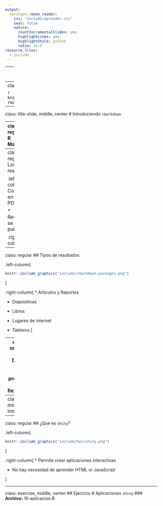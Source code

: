 ```yaml
---
output:
  xaringan::moon_reader:
    css: "include/aprender.css"
    seal: false
    nature:
      countIncrementalSlides: yes
      highlightLines: yes
      highlightStyle: github
      ratio: 16:9
resource_files:
  - include
---
```

---
class: title-slide, middle, center
# Comunicar con **R**

---
class: regular
# El último paso...

```r
knitr::include_graphics("include/cubre-rmarkdown.png")
```

---
class: title-slide, middle, center
# Introduciendo `rmarkdown`

---
class: regular
## R Markdown

.left-column[
```r
knitr::include_graphics("include/hex/rmarkdown.png")
```
]

.right-column[
* Combina **bloques de código** y narración


* Se ejecuta complete o en bloques


* Multiples lenguajes (R, SQL, pythong, etc.)

]

---
class: regular
# Los resultados

.left-column[
* Compilar en HTML, PDF, Word


* Resultados se pueden publicar
]

.right-column[
```r
knitr::include_graphics("include/04-notebook-preview.png")
```
]

---
class: regular
## Tipos de resultados

.left-column[
```r
knitr::include_graphics("include/rmarkdown-packages.png")
```
]

.right-column[
* Artículos y Reportes

* Diapositivas

* Libros

* Lugares de internet

* Tableros
]

---
class: exercise, middle, center
## Ejercicio
# Documentos de `rmarkdown` 
### **Archivos:** 08-presentacion.Rmd, 09-flexdashboard.Rmd

---
class: title-slide, middle, center
# Introduciendo `shiny`

---
class: regular
## ¿Que es `shiny`?

.left-column[
```r
knitr::include_graphics("include/hex/shiny.png")
```
]

.right-column[
* Permite crear aplicaciones interactivas

* No hay necesidad de aprender HTML or JavaScript

]

---
class: exercise, middle, center
## Ejercicio
# Aplicaciones `shiny` 
### **Archivo:** 10-aplicacion.R
